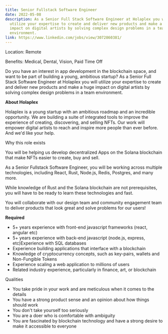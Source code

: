 ```yaml
---
title: Senior Fullstack Software Engineer
date: 2022-05-08
description: As a Senior Full Stack Software Engineer at Holaplex you will
  utilize your expertise to create and deliver new products and make a huge
  impact on digital artists by solving complex design problems in a team
  environment.
link: https://www.linkedin.com/jobs/view/3072860381/
---
```

Location: Remote

Benefits: Medical, Dental, Vision, Paid Time Off

Do you have an interest in app development in the blockchain space, and want to be part of building a young, ambitious startup? As a Senior Full Stack Software Engineer at Holaplex you will utilize your expertise to create and deliver new products and make a huge impact on digital artists by solving complex design problems in a team environment.

**About Holaplex**

Holaplex is a young startup with an ambitious roadmap and an incredible opportunity. We are building a suite of integrated tools to improve the experience of creating, discovering, and selling NFTs. Our work will empower digital artists to reach and inspire more people than ever before. And we'd like your help.

Why this role exists

You will be helping us develop decentralized Apps on the Solana blockchain that make NFTs easier to create, buy and sell.

As a Senior Fullstack Software Engineer, you will be working across multiple technologies, including React, Rust, Node.js, Redis, Postgres, and many more.

While knowledge of Rust and the Solana blockchain are not prerequisites, you will have to be ready to learn these technologies and fast.

You will collaborate with our design team and community engagement team to deliver products that look great and solve problems for our users!

**Required**

* 5+ years experience with front-end javascript frameworks (react, angular etc)
* 5+ years experience with back-end javascript (node.js, express, etc)Experience with SQL databases
* Experience building applications that interface with a blockchain
* Knowledge of cryptocurrency concepts, such as key-pairs, wallets and Non-Fungible Tokens
* Experience scaling a web application to millions of users
* Related industry experience, particularly in finance, art, or blockchain

Qualities

* You take pride in your work and are meticulous when it comes to the details
* You have a strong product sense and an opinion about how things should work
* You don't take yourself too seriously
* You are a doer who is comfortable with ambiguity
* You are fascinated by blockchain technology and have a strong desire to make it accessible to everyone